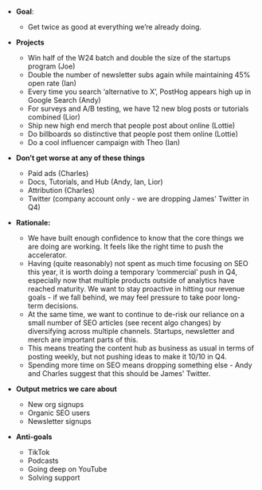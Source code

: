 * **Goal**:
    * Get twice as good at everything we’re already doing.

*  **Projects**
   * Win half of the W24 batch and double the size of the startups program (Joe)
   * Double the number of newsletter subs again while maintaining 45% open rate (Ian)
   * Every time you search ‘alternative to X’, PostHog appears high up in Google Search (Andy)
   * For surveys and A/B testing, we have 12 new blog posts or tutorials combined (Lior)
   * Ship new high end merch that people post about online (Lottie)
   * Do billboards so distinctive that people post them online (Lottie)
   * Do a cool influencer campaign with Theo (Ian)
* **Don’t get worse at any of these things**
   * Paid ads (Charles)
   * Docs, Tutorials, and Hub (Andy, Ian, Lior)
   * Attribution (Charles)
   * Twitter (company account only - we are dropping James' Twitter in Q4)

* **Rationale:**
   * We have built enough confidence to know that the core things we are doing are working. It feels like the right time to push the accelerator. 
   * Having (quite reasonably) not spent as much time focusing on SEO this year, it is worth doing a temporary ‘commercial’ push in Q4, especially now that multiple products outside of analytics have reached maturity. We want to stay proactive in hitting our revenue goals - if we fall behind, we may feel pressure to take poor long-term decisions. 
   * At the same time, we want to continue to de-risk our reliance on a small number of SEO articles (see recent algo changes) by diversifying across multiple channels. Startups, newsletter and merch are important parts of this. 
   * This means treating the content hub as business as usual in terms of posting weekly, but not pushing ideas to make it 10/10 in Q4. 
   * Spending more time on SEO means dropping something else - Andy and Charles suggest that this should be James' Twitter. 

* **Output metrics we care about**
    * New org signups
    * Organic SEO users
    * Newsletter signups 

* **Anti-goals** 
    * TikTok
    * Podcasts
    * Going deep on YouTube
    * Solving support
